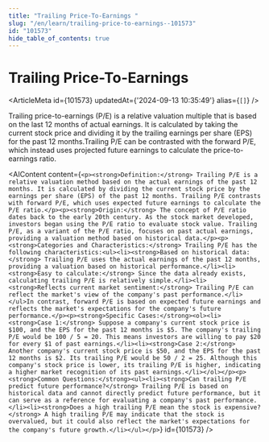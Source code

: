 ```yaml
---
title: "Trailing Price-To-Earnings "
slug: "/en/learn/trailing-price-to-earnings--101573"
id: "101573"
hide_table_of_contents: true
---
```



# Trailing Price-To-Earnings 

<ArticleMeta id={101573} updatedAt={'2024-09-13 10:35:49'} alias={`[]`} />
<div className='border-solid border-b border-t-0 my-4 border-[var(--ifm-color-gray-300)]' />

Trailing price-to-earnings (P/E) is a relative valuation multiple that is based on the last 12 months of actual earnings. It is calculated by taking the current stock price and dividing it by the trailing earnings per share (EPS) for the past 12 months.Trailing P/E can be contrasted with the forward P/E, which instead uses projected future earnings to calculate the price-to-earnings ratio.

<AIContent content={`<p><strong>Definition:</strong> Trailing P/E is a relative valuation method based on the actual earnings of the past 12 months. It is calculated by dividing the current stock price by the earnings per share (EPS) of the past 12 months. Trailing P/E contrasts with forward P/E, which uses expected future earnings to calculate the P/E ratio.</p><p><strong>Origin:</strong> The concept of P/E ratio dates back to the early 20th century. As the stock market developed, investors began using the P/E ratio to evaluate stock value. Trailing P/E, as a variant of the P/E ratio, focuses on past actual earnings, providing a valuation method based on historical data.</p><p><strong>Categories and Characteristics:</strong> Trailing P/E has the following characteristics:<ul><li><strong>Based on historical data:</strong> Trailing P/E uses the actual earnings of the past 12 months, providing a valuation based on historical performance.</li><li><strong>Easy to calculate:</strong> Since the data already exists, calculating trailing P/E is relatively simple.</li><li><strong>Reflects current market sentiment:</strong> Trailing P/E can reflect the market's view of the company's past performance.</li></ul>In contrast, forward P/E is based on expected future earnings and reflects the market's expectations for the company's future performance.</p><p><strong>Specific Cases:</strong><ol><li><strong>Case 1:</strong> Suppose a company's current stock price is $100, and the EPS for the past 12 months is $5. The company's trailing P/E would be 100 / 5 = 20. This means investors are willing to pay $20 for every $1 of past earnings.</li><li><strong>Case 2:</strong> Another company's current stock price is $50, and the EPS for the past 12 months is $2. Its trailing P/E would be 50 / 2 = 25. Although this company's stock price is lower, its trailing P/E is higher, indicating a higher market recognition of its past earnings.</li></ol></p><p><strong>Common Questions:</strong><ul><li><strong>Can trailing P/E predict future performance?</strong> Trailing P/E is based on historical data and cannot directly predict future performance, but it can serve as a reference for evaluating a company's past performance.</li><li><strong>Does a high trailing P/E mean the stock is expensive?</strong> A high trailing P/E may indicate that the stock is overvalued, but it could also reflect the market's expectations for the company's future growth.</li></ul></p>`} id={101573} />
